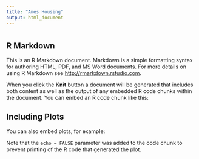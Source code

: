 ```yaml
---
title: "Ames Housing"
output: html_document
---
```



# {.tabset}
## R Markdown

This is an R Markdown document. Markdown is a simple formatting syntax for authoring HTML, PDF, and MS Word documents. For more details on using R Markdown see <http://rmarkdown.rstudio.com>.

When you click the **Knit** button a document will be generated that includes both content as well as the output of any embedded R code chunks within the document. You can embed an R code chunk like this:



## Including Plots

You can also embed plots, for example:


Note that the `echo = FALSE` parameter was added to the code chunk to prevent printing of the R code that generated the plot.
